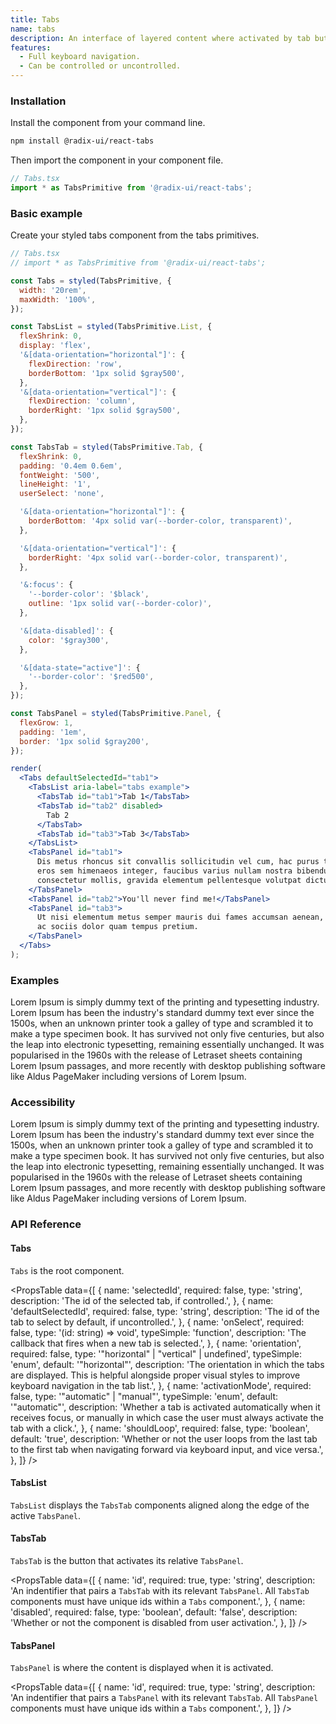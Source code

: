 ```yaml
---
title: Tabs
name: tabs
description: An interface of layered content where activated by tab buttons.
features:
  - Full keyboard navigation.
  - Can be controlled or uncontrolled.
---
```


### Installation

Install the component from your command line.

```bash
npm install @radix-ui/react-tabs
```

Then import the component in your component file.

```jsx
// Tabs.tsx
import * as TabsPrimitive from '@radix-ui/react-tabs';
```

### Basic example

Create your styled tabs component from the tabs primitives.

```jsx live manual
// Tabs.tsx
// import * as TabsPrimitive from '@radix-ui/react-tabs';

const Tabs = styled(TabsPrimitive, {
  width: '20rem',
  maxWidth: '100%',
});

const TabsList = styled(TabsPrimitive.List, {
  flexShrink: 0,
  display: 'flex',
  '&[data-orientation="horizontal"]': {
    flexDirection: 'row',
    borderBottom: '1px solid $gray500',
  },
  '&[data-orientation="vertical"]': {
    flexDirection: 'column',
    borderRight: '1px solid $gray500',
  },
});

const TabsTab = styled(TabsPrimitive.Tab, {
  flexShrink: 0,
  padding: '0.4em 0.6em',
  fontWeight: '500',
  lineHeight: '1',
  userSelect: 'none',

  '&[data-orientation="horizontal"]': {
    borderBottom: '4px solid var(--border-color, transparent)',
  },

  '&[data-orientation="vertical"]': {
    borderRight: '4px solid var(--border-color, transparent)',
  },

  '&:focus': {
    '--border-color': '$black',
    outline: '1px solid var(--border-color)',
  },

  '&[data-disabled]': {
    color: '$gray300',
  },

  '&[data-state="active"]': {
    '--border-color': '$red500',
  },
});

const TabsPanel = styled(TabsPrimitive.Panel, {
  flexGrow: 1,
  padding: '1em',
  border: '1px solid $gray200',
});

render(
  <Tabs defaultSelectedId="tab1">
    <TabsList aria-label="tabs example">
      <TabsTab id="tab1">Tab 1</TabsTab>
      <TabsTab id="tab2" disabled>
        Tab 2
      </TabsTab>
      <TabsTab id="tab3">Tab 3</TabsTab>
    </TabsList>
    <TabsPanel id="tab1">
      Dis metus rhoncus sit convallis sollicitudin vel cum, hac purus tincidunt
      eros sem himenaeos integer, faucibus varius nullam nostra bibendum
      consectetur mollis, gravida elementum pellentesque volutpat dictum ipsum.
    </TabsPanel>
    <TabsPanel id="tab2">You'll never find me!</TabsPanel>
    <TabsPanel id="tab3">
      Ut nisi elementum metus semper mauris dui fames accumsan aenean, maecenas
      ac sociis dolor quam tempus pretium.
    </TabsPanel>
  </Tabs>
);
```

### Examples

Lorem Ipsum is simply dummy text of the printing and typesetting industry. Lorem Ipsum has been the industry's standard dummy text ever since the 1500s, when an unknown printer took a galley of type and scrambled it to make a type specimen book. It has survived not only five centuries, but also the leap into electronic typesetting, remaining essentially unchanged. It was popularised in the 1960s with the release of Letraset sheets containing Lorem Ipsum passages, and more recently with desktop publishing software like Aldus PageMaker including versions of Lorem Ipsum.

### Accessibility

Lorem Ipsum is simply dummy text of the printing and typesetting industry. Lorem Ipsum has been the industry's standard dummy text ever since the 1500s, when an unknown printer took a galley of type and scrambled it to make a type specimen book. It has survived not only five centuries, but also the leap into electronic typesetting, remaining essentially unchanged. It was popularised in the 1960s with the release of Letraset sheets containing Lorem Ipsum passages, and more recently with desktop publishing software like Aldus PageMaker including versions of Lorem Ipsum.

### API Reference

#### Tabs

`Tabs` is the root component.

<PropsTable
  data={[
    {
      name: 'selectedId',
      required: false,
      type: 'string',
      description: 'The id of the selected tab, if controlled.',
    },
    {
      name: 'defaultSelectedId',
      required: false,
      type: 'string',
      description: 'The id of the tab to select by default, if uncontrolled.',
    },
    {
      name: 'onSelect',
      required: false,
      type: '(id: string) => void',
      typeSimple: 'function',
      description: 'The callback that fires when a new tab is selected.',
    },
    {
      name: 'orientation',
      required: false,
      type: '"horizontal" | "vertical" | undefined',
      typeSimple: 'enum',
      default: '"horizontal"',
      description:
        'The orientation in which the tabs are displayed. This is helpful alongside proper visual styles to improve keyboard navigation in the tab list.',
    },
    {
      name: 'activationMode',
      required: false,
      type: '"automatic" | "manual"',
      typeSimple: 'enum',
      default: '"automatic"',
      description:
        'Whether a tab is activated automatically when it receives focus, or manually in which case the user must always activate the tab with a click.',
    },
    {
      name: 'shouldLoop',
      required: false,
      type: 'boolean',
      default: 'true',
      description:
        'Whether or not the user loops from the last tab to the first tab when navigating forward via keyboard input, and vice versa.',
    },
  ]}
/>

#### TabsList

`TabsList` displays the `TabsTab` components aligned along the edge of the active `TabsPanel`.

#### TabsTab

`TabsTab` is the button that activates its relative `TabsPanel`.

<PropsTable
  data={[
    {
      name: 'id',
      required: true,
      type: 'string',
      description:
        'An indentifier that pairs a `TabsTab` with its relevant `TabsPanel`. All `TabsTab` components must have unique ids within a `Tabs` component.',
    },
    {
      name: 'disabled',
      required: false,
      type: 'boolean',
      default: 'false',
      description:
        'Whether or not the component is disabled from user activation.',
    },
  ]}
/>

#### TabsPanel

`TabsPanel` is where the content is displayed when it is activated.

<PropsTable
  data={[
    {
      name: 'id',
      required: true,
      type: 'string',
      description:
        'An indentifier that pairs a `TabsPanel` with its relevant `TabsTab`. All `TabsPanel` components must have unique ids within a `Tabs` component.',
    },
  ]}
/>
